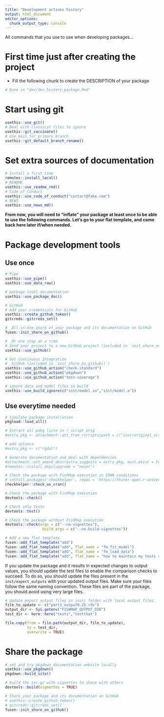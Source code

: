 ```yaml
---
title: "Development actions history"
output: html_document
editor_options: 
  chunk_output_type: console
---
```


All commands that you use to use when developing packages...

# First time just after creating the project

- Fill the following chunk to create the DESCRIPTION of your package

```r
# Done in "dev/dev_history_package.Rmd"
```

# Start using git

```r
usethis::use_git()
# Deal with classical files to ignore
usethis::git_vaccinate()
# Use main for primary branch
usethis::git_default_branch_rename()
```

# Set extra sources of documentation

```r
# Install a first time
remotes::install_local()
# README
usethis::use_readme_rmd()
# Code of Conduct
usethis::use_code_of_conduct("contact@fake.com")
# NEWS
usethis::use_news_md()
```

**From now, you will need to "inflate" your package at least once to be able to use the following commands. Let's go to your flat template, and come back here later if/when needed.**


# Package development tools
## Use once

```r
# Pipe
usethis::use_pipe()
usethis::use_data_raw()

# package-level documentation
usethis::use_package_doc()

# GitHub
# Add your credentials for GitHub
usethis::create_github_token()
gitcreds::gitcreds_set()

# _All-in-one share of your package and its documentation on GitHub
fusen::init_share_on_github()

# _Or one step at a time
# Send your project to a new GitHub project (included in `init_share_on_github()`)
usethis::use_github()

# Set Continuous Integration
# _GitHub (included in `init_share_on_github()`)
usethis::use_github_action("check-standard")
usethis::use_github_action("pkgdown")
usethis::use_github_action("test-coverage")

# ignore data and model files in build
usethis::use_build_ignore(c("inst/model.so","inst/model.o"))
```

## Use everytime needed

```r
# Simulate package installation
pkgload::load_all()

# Extract all pakg liste in r_script_orig
#extra_pkg <- attachment::att_from_rscripts(path = c("inst/original_scripts", "dev/r_scripts_orig/function/","dev/r_scripts_orig/"))

# add splancs
#extra_pkg <- c("rgdal")

# Generate documentation and deal with dependencies
#attachment::att_amend_desc(extra.suggests = extra_pkg, must.exist = FALSE)
#remotes::install_deps(upgrade = "never")

# Check the package with FishMap execution in CRAN conditions
# install.packages('checkhelper', repos = 'https://thinkr-open.r-universe.dev')
checkhelper::check_as_cran()

# Check the package with FishMap execution
devtools::check()

# Check only tests
devtools::test()

# Check the package without FishMap execution
devtools::check(args = c("--no-vignettes"),
                 build_args = c("--no-build-vignettes"))

# Add a new flat template
fusen::add_flat_template("add")
fusen::add_flat_template("add", flat_name = "fm_fit_model")
fusen::add_flat_template("add", flat_name = "fm_load_data")
fusen::add_flat_template("add", flat_name = "how to maintain my tests and examples")
```

If you update the package and it results in expected changes to output values, you should update the test files to enable the comparison checks to succeed.
To do so, you should update the files present in the `inst/expect_outputs` with your updated output files. Make sure your files follow the same naming convention. These files are part of the package, you should avoid using very large files.

```r
# Update expect output files in inst/ folder with local output files
file_to_update <- c("part1_output0.25.rds")
output_dir <- Sys.getenv("FISHMAP_OUTPUT_DIR")
test_dir <- here::here("tests","testthat")

file.copy(from = file.path(output_dir, file_to_update),
          to = test_dir,
          overwrite = TRUE)
```

# Share the package

```r
# set and try pkgdown documentation website locally
usethis::use_pkgdown()
pkgdown::build_site()

# build the tar.gz with vignettes to share with others
devtools::build(vignettes = TRUE)

# Share your package and its documentation on GitHub
# usethis::create_github_token()
# gitcreds::gitcreds_set()
fusen::init_share_on_github()
```

